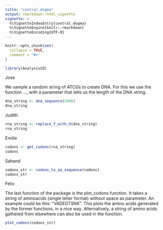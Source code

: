 ```yaml
---
title: "central_dogma"
output: rmarkdown::html_vignette
vignette: >
  %\VignetteIndexEntry{central_dogma}
  %\VignetteEngine{knitr::rmarkdown}
  %\VignetteEncoding{UTF-8}
---
```


```r
knitr::opts_chunk$set(
  collapse = TRUE,
  comment = "#>"
)
```

```r
library(AnalysisCD)
```

Jose

We sample a random string of ATCGs to create DNA. For this we use the function ..., with a parameter that tells us the length of the DNA string.

```r
dna_string <- dna_sequence(2000)
dna_string
```

Judith

```r
rna_string <- replace_T_with_U(dna_string)
rna_string

```

Emilie

```r
codons <- get_codons(rna_string)
codons
```

Sahand

```r

codons_str <- codons_to_aa_sequence(codons)
codons_str
```

Felix

The last function of the package is the plot_codons function. It takes a string of aminoacids (single letter format) without space as parameter. An example could be this: "VADEGTSNK". This plots the amino acids generated by the former functions, in a nice way. Alternatively, a string of amino acids gathered from elsewhere can also be used in the function.

```r
plot_codons(codons_str)

```
